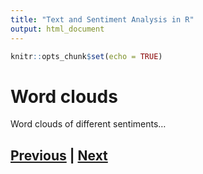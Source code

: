 ```yaml
---
title: "Text and Sentiment Analysis in R"
output: html_document
---
```


```r
knitr::opts_chunk$set(echo = TRUE)
```

# Word clouds

Word clouds of different sentiments...



## [Previous](sentiment.html) | [Next](ngrams.html)

